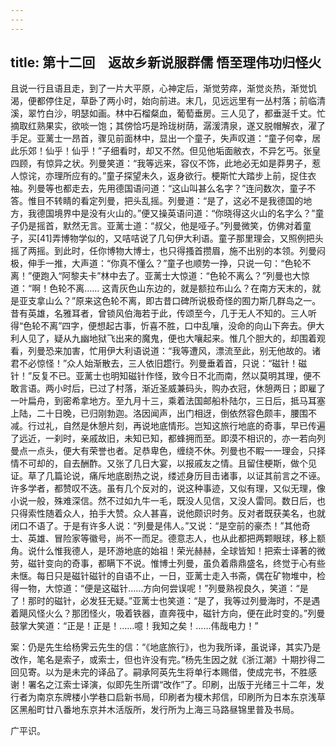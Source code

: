 ```yaml
---
---
---
```

title: 第十二回　返故乡新说服群儒 悟至理伟功归怪火
---



且说一行且语且走，到了一片大平原，心神定后，渐觉劳瘁，渐觉炎热，渐觉饥渴，便都停住足，草卧了两小时，始向前进。末几，见远远里有一丛村落；前临清溪，翠竹白沙，明瑟如画。林中石榴粲血，葡萄垂房。三人见了，都垂涎千丈。忙摘取红熟果实，欲啖一饱；其傍恰巧是玲珑树荫，潺湲清泉，遂又脱帽解衣，濯了手足。亚蓠士一昂首，骤见前面林中，显出一个童子，失声叹道：“童子何幸，居此乐郊！仙乎！仙乎！”子细看时，却又不然。但见他垢面敝衣，不异乞丐。张皇四顾，有惊异之状。列曼笑道：“我等远来，容仪不饰，此地必无如是莽男子，惹人惊诧，亦理所应有的。”童子探望未久，返身欲行。梗斯忙大踏步上前，捉住衣袖。列曼等也都走去，先用德国语问道：“这山叫甚么名字？”连问数次，童子不答。惟目不转睛的看定列曼，把头乱摇。列曼道：“是了，这必不是我德国的地方，我德国境界中是没有火山的。”便又操英语问道：“你晓得这火山的名字么？”童子仍是摇首，默然无言。亚蓠士道：“叔父，他是哑子。”列曼微笑，仿佛对着童子，买[41]弄博物学似的，又咭咭说了几句伊大利语。童子那里理会，又照例把头摇了两摇。到此时，任你博物大博士，也只得搔首攒眉，施不出别的本领。列曼闷极，伸手一推，大声道：“你真不懂么？”童子也顺势一挣，只说一句：“色轮不离！”便跑入“阿黎夫卡”林中去了。亚蓠士大惊道：“色轮不离么？”列曼也大惊道：“啊！色轮不离…… 这青灰色山东边的，就是额拉布山么？在南方天末的，就是亚支拿山么？”原来这色轮不离，即古昔口碑所说极奇怪的囿力斯几群岛之一。昔有英雄，名雅耳者，曾锁风伯海若于此，传颂至今，几于无人不知的。三人听得“色轮不离”四字，便想起古事，忻喜不胜，口中乱嚷，没命的向山下奔去。伊大利人见了，疑从九幽地狱飞出来的魔鬼，便也大嚷起来。惟几个胆大的，却围着观看，列曼恐来加害，忙用伊大利语说道：“我等遭风，漂流至此，别无他故的。诸君不必惊怪！”众人始渐散去，三人依旧趱行。列曼垂着首，只说：“磁针！磁针！”反复不已。亚蓠士也明知磁针作怪，致今日不北而南，然以莫明其理，便不敢言语。两小时后，已过了村落，渐近圣威兼码头，购办衣冠，休憩两日；即雇了一叶扁舟，到密希拿地方。至九月十三，乘着法国邮船朴陆尔，三日后，抵马耳塞上陆，二十日晚，已归刚勃迦。洛因闻声，出门相迓，倒依然容色颇丰，腰围不减。行过礼，自然是休憩片刻，再说地底情形。岂知这旅行地底的奇事，早已传遍了远近，一刹时，亲戚故旧，未知已知，都蜂拥而至。即漠不相识的，亦一若向列曼点一点头，便大有荣誉也者。足恭卑色，缠绕不休。列曼也不睱一一理会，只择情不可却的，自去酬酢。又张了几日大宴，以报戚友之情。且留住梗斯，做个见证。草了几篇论说，痛斥地底剧热之说，缕述身历目击诸事，以证其前言之不诬。许多学者，都赞叹不迭。虽有几个反对的，说这种事迹，又似有理，又似无理，像小说一般，殊难深信。然不过如九牛一毛，既没人见信，又没人雷同。数日后，也只得索性随着众人，拍手大赞。众人甚喜，说他颇识时务。反对者既获美名，也就闭口不语了。于是有许多人说：“列曼是伟人。”又说：“是空前的豪杰！”其他奇士、英雄、冒险家等徽号，尚不一而足。德意志人，也从此都把两颗眼球，移上额角。说什么惟我德人，是环游地底的始祖！荣光赫赫，全球皆知！把索士译著的微劳，磁针变向的奇事，都瞒下不说。惟博士列曼，虽负着鼎鼎盛名，终觉于心有些未惬。每日只是磁针磁针的自语不止，一日，亚蓠士走入书斋，偶在矿物堆中，检得一物，大惊道：“便是这磁针……方向何尝误呢！”列曼熟视良久，笑道：“是了！那时的磁针，必发狂无疑。”亚蓠士也笑道：“是了，我等过列曼海时，不是遇着飓风怪火么？那团怪火，吸着铁器，直奔筏中，磁针方向，便在此时变的。”列曼鼓掌大笑道：“正是！正是！……噫！我知之矣！……伟哉电力！”

案：仍是先生给杨霁云先生的信：“《地底旅行》，也为我所译，虽说译，其实乃是改作，笔名是索子，或索士，但也许没有完。”杨先生因之就《浙江潮》十期抄得二回见寄。以为是未完的译品了。嗣承阿英先生将单行本赐借，使成完书，不胜感谢！署名之江索士译演，似即先生所谓“改作”了。印刷，出版于光绪三十二年，发行者为南京东牌楼小学巷口启新书局，印刷者为榎木邦信，印刷所为日本东京浅草区黑船町廿八番地东京并木活版所，发行所为上海三马路昼锦里普及书局。

广平识。
